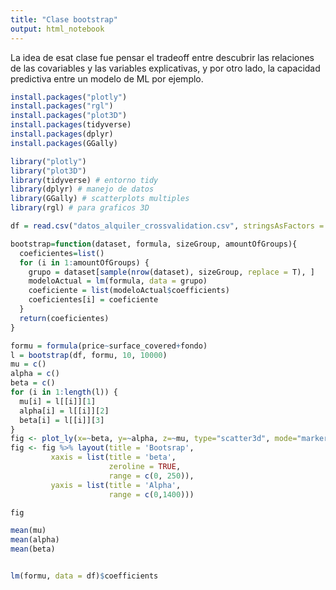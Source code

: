 ```yaml
---
title: "Clase bootstrap"
output: html_notebook
---
```


La idea de esat clase fue pensar el tradeoff entre descubrir las relaciones de las covariables y las variables explicativas, y por otro lado, la capacidad predictiva entre un modelo de ML por ejemplo. 
```r

install.packages("plotly")
install.packages("rgl")
install.packages("plot3D")
install.packages(tidyverse)
install.packages(dplyr)
install.packages(GGally)

```
```r

library("plotly")
library("plot3D")
library(tidyverse) # entorno tidy
library(dplyr) # manejo de datos
library(GGally) # scatterplots multiples
library(rgl) # para graficos 3D

```


```r
df = read.csv("datos_alquiler_crossvalidation.csv", stringsAsFactors = F)
```

```r
bootstrap=function(dataset, formula, sizeGroup, amountOfGroups){
  coeficientes=list()
  for (i in 1:amountOfGroups) {
    grupo = dataset[sample(nrow(dataset), sizeGroup, replace = T), ]
    modeloActual = lm(formula, data = grupo)
    coeficiente = list(modeloActual$coefficients)
    coeficientes[i] = coeficiente
  }
  return(coeficientes)
}
```

```r
formu = formula(price~surface_covered+fondo)
l = bootstrap(df, formu, 10, 10000)
mu = c()
alpha = c()
beta = c()
for (i in 1:length(l)) {
  mu[i] = l[[i]][1]
  alpha[i] = l[[i]][2]
  beta[i] = l[[i]][3]
}
fig <- plot_ly(x=~beta, y=~alpha, z=~mu, type="scatter3d", mode="markers",xlab = 'beta (fondo)', ylab= 'alpha (sur cov)', zlab = 'mu (intercept)', size = 1)
fig <- fig %>% layout(title = 'Bootsrap',
         xaxis = list(title = 'beta',
                      zeroline = TRUE,
                      range = c(0, 250)),
         yaxis = list(title = 'Alpha',
                      range = c(0,1400)))

fig
```
```r
mean(mu)
mean(alpha)
mean(beta)


lm(formu, data = df)$coefficients
```

